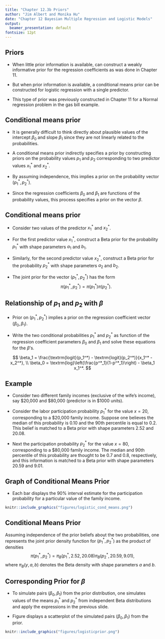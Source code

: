 ```yaml
---
title: "Chapter 12.3b Priors"
author: "Jim Albert and Monika Hu"
date: "Chapter 12 Bayesian Multiple Regression and Logistic Models"
output:
  beamer_presentation: default
fontsize: 12pt
---
```


## Priors

- When little prior information is available, can construct a weakly informative prior for the regression coefficients as was done in Chapter 11.

- But when prior information is available, a conditional means prior can be constructed for logistic regression with a single predictor.   

- This type of  prior was previously constructed in Chapter 11 for a Normal regression problem in the gas bill example.  

## Conditional means prior

- It is generally difficult to think directly about plausible values of the intercept $\beta_0$ and slope $\beta_1$ since they are not linearly related to the probabilities.

- A conditional means prior indirectly specifies a prior by constructing priors on the probability values $p_1$ and $p_2$ corresponding to two predictor values $x_1^*$ and $x_2^*$.

- By assuming independence, this implies a prior on the probability vector $(p_1^*, p_2^*)$.  

- Since the regression coefficients $\beta_0$ and $\beta_1$ are functions of the probability values, this process specifies a prior on the vector $\beta$.

## Conditional means prior

- Consider two values of the predictor $x_1^*$ and $x_2^*$.

- For the first predictor value $x_1^*$, construct a Beta prior for the probability $p^*_1$ with shape parameters $a_1$ and $b_1$.  

- Similarly, for the second predictor value $x_2^*$,  construct a Beta prior for the probability  $p^*_2$ with shape parameters $a_2$ and $b_2$.


- The joint prior\index{joint!prior} for the vector $(p^*_1, p^*_2)$ has the form
$$
\pi(p^*_1, p^*_2) = \pi(p^*_1) \pi(p^*_2).
$$

## Relationship of $p_1$ and $p_2$ with $\beta$

- Prior on $(p^*_1, p^*_2)$ implies a prior on the regression coefficient vector ($\beta_0, \beta_1)$.

- Write the two conditional probabilities $p^*_1$ and $p^*_2$ as  function of the regression coefficient parameters $\beta_0$ and $\beta_1$ and solve these equations for the $\beta$'s.

$$
\beta_1 
= \frac{\textrm{logit}(p_1^*) - \textrm{logit}(p_2^*)}{x_1^* - x_2^*},  \\
\beta_0 = \textrm{log}\left(\frac{p^*_1}{1-p^*_1}\right) - \beta_1 x_1^*. 
$$

## Example

- Consider two different family incomes (exclusive of the wife's income), say $20,000 and $80,000 (predictor is in $1000 units).  


- Consider the labor participation probability $p_1^*$ for the value $x = 20$, corresponding to  a $20,000 family income.  Suppose one believes  the median of this probability is 0.10 and the 90th percentile\index{percentile} is equal to 0.2.  This belief is matched to a Beta prior with shape parameters 2.52 and 20.08.

- Next the participation probability  $p_2^*$ for the value $x = 80$, corresponding to  a $80,000 family income. The median and 90th percentile of this probability are thought to be 0.7 and 0.8, respectively, and this information is matched to a Beta prior with shape parameters 20.59 and 9.01.

## Graph of Conditional Means Prior

- Each bar displays the 90% interval estimate for the participation probability for a particular value of the family income.

```r
knitr::include_graphics("figures/logistic_cond_means.png")
```

## Conditional Means Prior

Assuming independence of the prior beliefs about the two probabilities, one  represents the joint prior density function for ($p_1^*, p_2^*$) as the product of densities
$$
\pi(p_1^*, p_2^*) = \pi_B(p_1^*, 2.52, 20.08)\pi_B(p_2^*, 20.59, 9.01),
$$
where $\pi_B(y, a, b)$ denotes the Beta density with shape parameters $a$ and $b$.

## Corresponding Prior for $\beta$

- To simulate pairs $(\beta_0, \beta_1)$ from the prior distribution, one  simulates values of the means $p_1^*$ and $p_2^*$ from independent Beta distributions and apply the expressions in the previous slide. 

- Figure displays a scatterplot of the simulated pairs $(\beta_0, \beta_1)$ from the prior.  

```r
knitr::include_graphics("figures/logisticprior.png")
```

